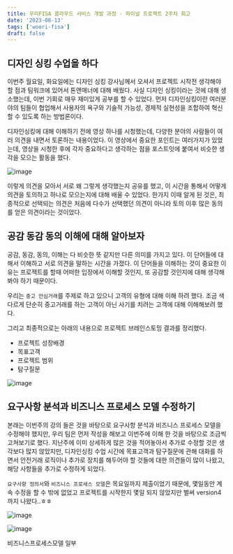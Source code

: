 ```yaml
---
title: 우리FISA 클라우드 서비스 개발 과정 - 파이널 프로젝트 2주차 회고
date: '2023-08-13'
tags: ['woori-fisa']
draft: false
---
```


## 디자인 싱킹 수업을 하다

이번주 월요일, 화요일에는 디자인 싱킹 강사님께서 오셔서 프로젝트 시작전 생각해야 할 점과 팀워크에 있어서 톤앤매너에 대해 배웠다.
사실 디자인 싱킹이라는 것에 대해 생소했는데, 이번 기회로 매우 재미있게 공부를 할 수 있었다.
먼저 디자인싱킹이란 여러분야의 팀들이 협업해서 사용자의 욕구와 기술적 가능성, 경제적 실현성을 조합하여 혁신할 수 있도록 하는 방법론이다.

디자인싱킹에 대해 이해하기 전에 영상 하나를 시청했는데, 다양한 분야의 사람들이 여러 의견을 내면서 토론하는 내용이었다.
이 영상에서 중요한 포인트는 여러가지가 있었는데, 영상을 시청한 후에 각자 중요하다고 생각하는 점을 포스트잇에 붙여서
비슷한 생각을 모으는 활동을 했다.

![image](https://github.com/Jiyun-Parkk/dev-blog/assets/72537762/bc0f2e66-95e3-4d19-b2d1-eb59e63dbd83)

이렇게 의견을 모아서 서로 왜 그렇게 생각했는지 공유를 했고, 이 시간을 통해서 어떻게 의견을 토의하고 하나로 모으는지에 대해 배울 수 있었다.
한가지 이때 알게 된 것은, 최종적으로 선택되는 의견은 처음에 다수가 선택했던 의견이 아니라 토의 이후 많은 동의를 얻은 의견이라는 것이었다.

## 공감 동감 동의 이해에 대해 알아보자

공감, 동감, 동의, 이해는 다 비슷한 뜻 같지만 다른 의미를 가지고 있다.
이 단어들에 대해서 이해하고 서로 의견을 말하는 시간을 가졌다. 이 단어들을 이해하는 것이 중요한 이유는
프로젝트를 할때 어떠한 입장에서 이해할 것인지, 또 공감할 것인지에 대해 생각해 봐야 하기 때문이다.

우리는 `중고 안심거래`를 주제로 하고 있으니 고객의 유형에 대해 이해 하려 했다.
조금 색다르게 단순히 중고거래를 하는 고객이 아닌 사기를 치려는 고객에 대해 이해해보려 했다.

그리고 최종적으로는 아래의 내용으로 프로젝트 브레인스토밍 결과를 정리했다.

- 프로젝트 성장배경
- 목표고객
- 프로젝트 범위
- 탐구질문

![image](https://github.com/Jiyun-Parkk/dev-blog/assets/72537762/c02d9b53-f977-4e07-83d2-4b888ef622c8)

## 요구사항 분석과 비즈니스 프로세스 모델 수정하기

본래는 이번주의 강의 들은 것을 바탕으로 요구사항 분석과 비즈니스 프로세스 모델을 수정해야 했지만,
우리 팀은 먼저 작성을 해보고 이번주에 이해 한 것을 바탕으로 조금씩 고쳐보기로 했다.
지난주에 이미 상세하게 많은 것을 적어놓아서 추가로 수정할 것은 생각보다 많지 않았지만,
디자인싱킹 수업 시간에 목표고객과 탐구질문에 관해 대화를 하면서 안전거래 로직이나 추가로 장치를 해두어야 할 것들에 대한
의견들이 많이 나왔고, 해당 사항들을 추가로 수정하게 되었다.

`요구사항 정의서`와 `비즈니스 프로세스 모델`은 목요일까지 제출이었기 때문에, 몇일동안 계속 수정을 할 수 밖에 없었고 프로젝트를 시작한지 몇일 되지 않았지만 벌써 version4까지 나왔다..ㅎㅎ

![image](https://github.com/Jiyun-Parkk/dev-blog/assets/72537762/fe63525d-5faa-4593-9426-03ad7fdf7335)

![image](https://github.com/Jiyun-Parkk/dev-blog/assets/72537762/4d3b0c2a-19ac-43aa-a025-1aa7fe8a3958)

<figcaption>비즈니스프로세스모델 일부</figcaption>
